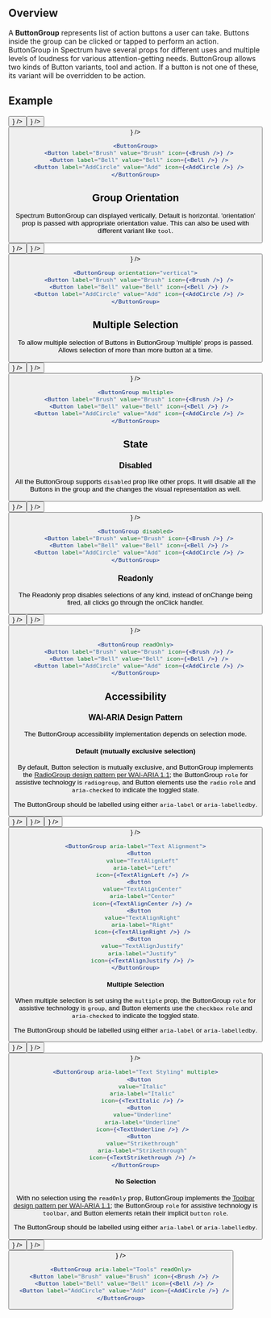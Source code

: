 
## Overview

A **ButtonGroup** represents list of action buttons a user can take. Buttons inside the group can be clicked or tapped to perform an action. ButtonGroup in Spectrum have several props for different uses and multiple levels of loudness for various attention-getting needs.
ButtonGroup allows two kinds of Button variants, tool and action. If a button is not one of these, its variant will be overridden to be action.

## Example

<ButtonGroup>
  <Button label="Brush" value="Brush" icon={<Brush />} />
  <Button label="Bell" value="Bell" icon={<Bell />} />
  <Button label="AddCircle" value="AddCircle" icon={<AddCircle />} />
</ButtonGroup>

```jsx
<ButtonGroup>
  <Button label="Brush" value="Brush" icon={<Brush />} />
  <Button label="Bell" value="Bell" icon={<Bell />} />
  <Button label="AddCircle" value="Add" icon={<AddCircle />} />
</ButtonGroup>
```

## Group Orientation

Spectrum ButtonGroup can displayed vertically, Default is horizontal. 'orientation' prop is passed with appropriate orientation value. This can also be used with different variant like `tool`.

<ButtonGroup orientation="vertical">
  <Button label="Brush" value="Brush" icon={<Brush />} />
  <Button label="Bell" value="Bell" icon={<Bell />} />
  <Button label="AddCircle" value="AddCircle" icon={<AddCircle />} />
</ButtonGroup>

```jsx
<ButtonGroup orientation="vertical">
  <Button label="Brush" value="Brush" icon={<Brush />} />
  <Button label="Bell" value="Bell" icon={<Bell />} />
  <Button label="AddCircle" value="Add" icon={<AddCircle />} />
</ButtonGroup>
```

## Multiple Selection

To allow multiple selection of Buttons in ButtonGroup 'multiple' props is passed. Allows selection of more than more button at a time.

<ButtonGroup multiple>
  <Button label="Brush" value="Brush" icon={<Brush />} />
  <Button label="Bell" value="Bell" icon={<Bell />} />
  <Button label="AddCircle" value="AddCircle" icon={<AddCircle />} />
</ButtonGroup>

```jsx
<ButtonGroup multiple>
  <Button label="Brush" value="Brush" icon={<Brush />} />
  <Button label="Bell" value="Bell" icon={<Bell />} />
  <Button label="AddCircle" value="Add" icon={<AddCircle />} />
</ButtonGroup>
```

## State

### Disabled

All the ButtonGroup supports `disabled` prop like other props. It will disable all the Buttons in the group and the changes the visual representation as well.

<ButtonGroup disabled>
  <Button label="Brush" value="Brush" icon={<Brush />} />
  <Button label="Bell" value="Bell" icon={<Bell />} />
  <Button label="AddCircle" value="AddCircle" icon={<AddCircle />} />
</ButtonGroup>

```jsx
<ButtonGroup disabled>
  <Button label="Brush" value="Brush" icon={<Brush />} />
  <Button label="Bell" value="Bell" icon={<Bell />} />
  <Button label="AddCircle" value="Add" icon={<AddCircle />} />
</ButtonGroup>
```

### Readonly
The Readonly prop disables selections of any kind, instead of onChange being fired, all clicks go through the onClick handler.

<ButtonGroup readOnly>
  <Button label="Brush" value="Brush" icon={<Brush />} />
  <Button label="Bell" value="Bell" icon={<Bell />} />
  <Button label="AddCircle" value="AddCircle" icon={<AddCircle />} />
</ButtonGroup>

```jsx
<ButtonGroup readOnly>
  <Button label="Brush" value="Brush" icon={<Brush />} />
  <Button label="Bell" value="Bell" icon={<Bell />} />
  <Button label="AddCircle" value="Add" icon={<AddCircle />} />
</ButtonGroup>
```
## Accessibility

### WAI-ARIA Design Pattern

The ButtonGroup accessibility implementation depends on selection mode.

#### Default (mutually exclusive selection)

By default, Button selection is mutually exclusive, and ButtonGroup implements the [RadioGroup design pattern per WAI-ARIA 1.1](https://www.w3.org/TR/wai-aria-practices/#radiobutton); the ButtonGroup `role` for assistive technology is `radiogroup`, and Button elements use the `radio` `role` and `aria-checked` to indicate the toggled state.

The ButtonGroup should be labelled using either `aria-label` or `aria-labelledby`.

<ButtonGroup aria-label="Text Alignment">
  <Button
    value="TextAlignLeft"
    aria-label="Left"
    icon={<TextAlignLeft />} />
  <Button
    value="TextAlignCenter"
    aria-label="Center"
    icon={<TextAlignCenter />} />
  <Button
    value="TextAlignRight"
    aria-label="Right"
    icon={<TextAlignRight />} />
  <Button
    value="TextAlignJustify"
    aria-label="Justify"
    icon={<TextAlignJustify />} />
</ButtonGroup>

```jsx
<ButtonGroup aria-label="Text Alignment">
  <Button
    value="TextAlignLeft"
    aria-label="Left"
    icon={<TextAlignLeft />} />
  <Button
    value="TextAlignCenter"
    aria-label="Center"
    icon={<TextAlignCenter />} />
  <Button
    value="TextAlignRight"
    aria-label="Right"
    icon={<TextAlignRight />} />
  <Button
    value="TextAlignJustify"
    aria-label="Justify"
    icon={<TextAlignJustify />} />
</ButtonGroup>
```

#### Multiple Selection

When multiple selection is set using the `multiple` prop, the ButtonGroup `role` for assistive technology is `group`, and Button elements use the `checkbox` `role` and `aria-checked` to indicate the toggled state.

The ButtonGroup should be labelled using either `aria-label` or `aria-labelledby`.

<ButtonGroup aria-label="Text Styling" multiple>
  <Button
    value="Italic"
    aria-label="Italic"
    icon={<TextItalic />} />
  <Button
    value="Underline"
    aria-label="Underline"
    icon={<TextUnderline />} />
  <Button
    value="Strikethrough"
    aria-label="Strikethrough"
    icon={<TextStrikethrough />} />
</ButtonGroup>

```jsx
<ButtonGroup aria-label="Text Styling" multiple>
  <Button
    value="Italic"
    aria-label="Italic"
    icon={<TextItalic />} />
  <Button
    value="Underline"
    aria-label="Underline"
    icon={<TextUnderline />} />
  <Button
    value="Strikethrough"
    aria-label="Strikethrough"
    icon={<TextStrikethrough />} />
</ButtonGroup>
```

#### No Selection

With no selection using the `readOnly` prop, ButtonGroup implements the [Toolbar design pattern per WAI-ARIA 1.1](https://www.w3.org/TR/wai-aria-practices/#toolbar); the ButtonGroup `role` for assistive technology is `toolbar`, and Button elements retain their implicit `button` `role`.

The ButtonGroup should be labelled using either `aria-label` or `aria-labelledby`.

<ButtonGroup aria-label="Tools" readOnly>
  <Button label="Brush" value="Brush" icon={<Brush />} />
  <Button label="Bell" value="Bell" icon={<Bell />} />
  <Button label="AddCircle" value="AddCircle" icon={<AddCircle />} />
</ButtonGroup>

```jsx
<ButtonGroup aria-label="Tools" readOnly>
  <Button label="Brush" value="Brush" icon={<Brush />} />
  <Button label="Bell" value="Bell" icon={<Bell />} />
  <Button label="AddCircle" value="Add" icon={<AddCircle />} />
</ButtonGroup>
```
